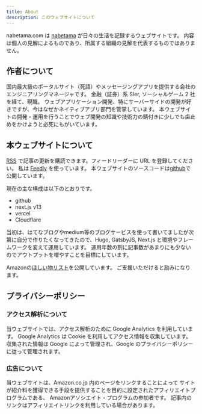 ```yaml
---
title: About
description: このウェブサイトについて
---
```


nabetama.com は [nabetama](https://twitter.com/nabetama) が日々の生活を記録するウェブサイトです。
内容は個人の見解によるものであり、所属する組織の見解を代表するものではありません。

## 作者について

国内最大級のポータルサイト（死語）やメッセージングアプリを提供する会社のエンジニアリングマネージャです。
金融（証券）系 SIer, ソーシャルゲーム 2 社を経て、現職。
ウェブアプリケーション開発、特にサーバーサイドの開発が好きですが、今はなぜかネイティブアプリ部門を管掌しています。
本ウェブサイトの開発・運用を行うことでウェブ開発の知識や技術力の錆付きに少しでも歯止めをかけようと必死にもがいています。

## 本ウェブサイトについて

[RSS](/feed.xml) で記事の更新を購読できます。フィードリーダーに URL を登録してください。
私は [Feedly](https://feedly.com/) を使っています。
本ウェブサイトのソースコードは[github](https://github.com/nabetama/nabetama.com)で公開しています。

現在の主な構成は以下のとおりです。

- github
- next.js v13
- vercel
- Cloudflare

当初は、はてなブログやmedium等のブログサービスを使って書いてましたが次第に自分で作りたくなってきたので、Hugo, GatsbyJS, Next.js と環境やフレームワークを変えて運用しています。
運用年数の割に記事数があまりにも少ないのでアウトプットを増やすことを目標にしています。

Amazonの[ほしい物リスト](https://www.amazon.jp/hz/wishlist/ls/B5J6H0JL75NT?ref_=wl_share)を公開しています。
ご支援いただけると励みになります。

## プライバシーポリシー

### アクセス解析について

当ウェブサイトでは、アクセス解析のために Google Analytics を利用しています。
Google Analytics は Cookie を利用してアクセス情報を収集しています。
収集された情報は Google によって管理され、Google のプライバシーポリシーに従って管理されます。

### 広告について

当ウェブサイトは、Amazon.co.jp 内のページをリンクすることによって
サイトが紹介料を獲得できる手段を提供することを目的に設定されたアフィリエイトプログラムである、
Amazonアソシエイト・プログラムの参加者です。
記事内のリンクはアフィリエイトリンクを利用している場合があります。